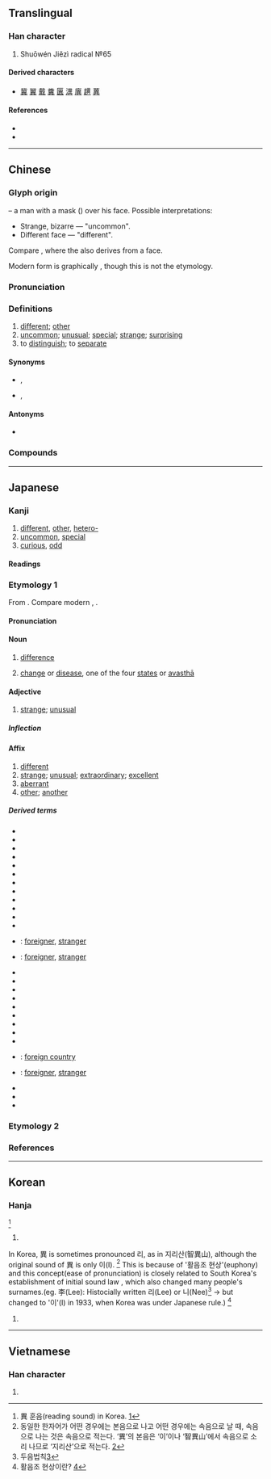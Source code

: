 {{also|异|畀|暴}}
{{character info/new}}
{{character info|0xF962}}
{{character info|0x2F938}}
==Translingual==

===Han character===
{{Han char|rn=102|rad=田|as=06|sn=11|four=60801|canj=WTC|ids=⿱田共}}

# Shuōwén Jiězì radical №65

====Derived characters====
* [[冀]] [[翼]] [[戴]] [[糞]] [[㔴]] [[潩]] [[廙]] [[趩]] [[䔬]]

====References====
* {{Han ref|kx=0763.180|dkj=21866|dj=1173.050|hdz=42540.050|uh=7570|ud=30064|bh=B2A7|bd=45735}}
* {{Han ref|uh=F962}}

----

==Chinese==
{{zh-forms|s=异}}

===Glyph origin===
{{Han etym}}
{{liushu|i}} – a man with a mask ({{zh-l|*田}}) over his face. Possible interpretations:

* Strange, bizarre — "uncommon".
* Different face — "different".

Compare {{zh-l|*鬼|demon}}, where the {{lang|zh|田}} also derives from a face.

Modern form is graphically {{Han compound|田|共}}, though this is not the etymology.

===Pronunciation===
{{zh-pron
|m=yì
|c=ji6
|h=gd=i4
|mn=qz,tw,xm,zz:ī/tw,xm,zz:īⁿ
|mn-t=i6
|mc=y
|oc=y
|cat=a
}}

===Definitions===
{{zh-hanzi}}

# [[different]]; [[other]]
# [[uncommon]]; [[unusual]]; [[special]]; [[strange]]; [[surprising]]
# to [[distinguish]]; to [[separate]]

====Synonyms====
* {{sense|different}} {{zh-l|殊}}, {{zh-l|差}}
* {{sense|unusual}} {{zh-l|奇}}, {{zh-l|怪}}

====Antonyms====
* {{zh-l|同|same}}

===Compounds===
{{zh-der|奇異果|同門異戶|奇風異俗|幽明異路|各異其趣|功同賞異|同工異調|奇山異水|奇珍異物|奇異|大放異采|因人而異|傳聞異辭|卓異|個別差異|各懷異心|奇才異能|奇葩異卉|堅白同異|差異|同聲異俗|奇花異草|伐異黨同|奇謀異策|別異|怫異|人殊意異|奇異墨水|奇裝異服|幽顯異途|同異|差異法|崖異|怪異|優異|尤異|大同小異|寵異|奇珍異寶|同床異夢|奇人異士|奇花異果|奇花異卉|大異其趣|大放異彩|奇蹤異跡|嗟異|吒異|互異|兩性差異|同工異曲|乖異|不異|異形葉|異構|異相|異邦|無異議|打擊異己|異日|流落異鄉|異能|殊方異類|異政殊俗|異香襲人|異人|睽異|異才|異戊橡膠|標同伐異|異俗|異動|珍羞異饌|異途同歸|異道|殊勛異績|異常行為|異事|異服|異父|異類|異志|殊異|求同存異|清異錄|異數|異稟|瑰異|異香|異乎尋常|異時|本同末異|末異|異曲同工|稱異|異夢離心|異草奇花|毫無異義|異采|日新月異|異口同聲|求新立異|殊方異域|異態|步伐異常|異軍突起|異趣|異苑|異苔同岑|異寶奇珍|稱奇道異|異言|異卉奇花|異彩|異軌|獨持異議|標新取異|異詞|異草|異母|異士奇人|異類對|矯情立異|異軍特起|無異|異聞傳說|矜奇立異|異重流|時移世異|異體|歧異|相異|異議|異族|爭奇鬥異|異物|異說|異路同歸|災異|異代|異體字|異香異氣|異香撲鼻|異類之人|異配生殖|異鄉人|異鄉|異變|異花傳粉|異聞|異種|異畛|異爨|異營性|異派同源|異木奇花|異書|異文|異教|異想天開|異常|異己|異姓|異域|異地相逢|異地|異圖|異國|異名|異口同辭|異化|異位產式|甄奇錄異|珍禽異獸|珍異|異母兄弟|異味|異形|異性|異端|時異勢殊|異景|朱陸異同|手足異處|異讀|炫異爭奇|神異|特異|異質|特異功能|異心|異狀|異特龍|異口同音|異客|標新領異|殊滋異味|異同|異形配子|異論|標新立異|異方|拔新領異|異國情調|穎異|異化作用|源殊派異|標奇立異|異樣|時異事殊|攻乎異端|異端邪說|探異玩奇|探奇窮異|排斥異己|驚異|立異|罕異|納奇錄異|逞異誇能|骨肉離異|非異人任|賞同罰異|聊齋志異|趨舍異路|臉色有異|首足異處|考異|部執異論|食不異肉|詭異|黨同伐異|離異|驚奇駭異|駭異|雌雄異株|頭足異處|頭足異所|靈異|雲泥異路|雌雄異體|誅鋤異己|茂才異等|訝異|詭狀異形|絕域異方|述異記|迥異|詫異|身首異處|貌同實異|豐神異彩|變異|見異思遷|衒異|邪說異端|薰蕕異器|異形詞}}

----

==Japanese==

===Kanji===
{{ja-kanji|grade=6|rs=田07}}

# [[different]], [[other]], [[hetero-]]
# [[uncommon]], [[special]]
# [[curious]], [[odd]]

====Readings====
{{ja-readings
|goon=い
|kanon=い
|kun=こと-, こと-なる, あや-し.い
}}

===Etymology 1===
{{ja-kanjitab|い|yomi=on}}
From {{der|ja|ltc|sort=|-}} {{ltc-l|異}}.  Compare modern {{cog|cmn|異|tr=yì|pos={{IPAfont|/i⁵¹/}}}}, {{cog|yue|異|tr=ji<sup>6</sup>|pos={{IPAfont|/jiː²²/}}}}.

====Pronunciation====
{{ja-pron|い|acc=1|acc_ref=DJR|y=on}}

====Noun====
{{ja-noun|い}}

# {{lb|ja|literary}} [[difference]]
# {{lb|ja|Buddhism}} [[change]] or [[disease]], one of the four [[states]] or [[avasthā]]

====Adjective====
{{ja-adj|い|infl=na}}

# {{lb|ja|literary}} [[strange]]; [[unusual]]

=====Inflection=====
{{ja-na|い}}

====Affix====
{{ja-pos|affix|い}}

# [[different]]
# [[strange]]; [[unusual]]; [[extraordinary]]; [[excellent]]
# [[aberrant]]
# [[other]]; [[another]]

=====Derived terms=====
{{der-top}}
* {{ja-r|異義|いぎ}}
* {{ja-r|異議|いぎ}}
* {{ja-r|異教|いきょう}}
* {{ja-r|異郷|いきょう}}
* {{ja-r|異境|いきょう}}
* {{ja-r|異%才|い%さい}}
* {{ja-r|異%彩|い%さい}}
* {{ja-r|異種|いしゅ}}
* {{ja-r|異趣|いしゅ}}
* {{ja-r|異状|いじょう}}
* {{ja-r|異常|いじょう}}
* {{ja-r|異%色|い%しょく}}
* {{ja-r|異人|いじん}}: [[foreigner]], [[stranger]]
* {{ja-r|異%国%人|い%こく%じん}}: [[foreigner]], [[stranger]]
* {{ja-r|異相|いそう}}
* {{ja-r|異%俗|い%ぞく}}
* {{ja-r|異存|いぞん}}
* {{ja-r|異端|いたん}}
* {{ja-r|異途|いと}}
* {{ja-r|異同|いどう}}
* {{ja-r|異動|いどう}}
* {{ja-r|異%物|い%ぶつ}}
* {{ja-r|異母|いぼ}}
* {{ja-r|異邦|いほう}}: [[foreign country]]
* {{ja-r|異%邦%人|い%ほう%じん}}: [[foreigner]], [[stranger]]
* {{ja-r|異様|いよう}}
* {{ja-r|異例|いれい}}
* {{ja-r|変異|へんい}}
{{der-bottom}}

===Etymology 2===
{{ja-kanjitab|こと|yomi=k}}
{{ja-see|こと}}
===References===
<references/>

----

==Korean==

===Hanja===
{{ko-hanja/new|다를|리||이}} <ref> 異 훈음(reading sound) in Korea. [https://hanja.dict.naver.com/hanja?q=%E7%95%B0] </ref>

# {{defn|lang=ko|sort=異00}}

In Korea, 異 is sometimes pronounced 리, as in 지리산(智異山), although the original sound of 異 is only 이(I). <ref> 동일한 한자어가 어떤 경우에는 본음으로 나고 어떤 경우에는 속음으로 날 때, 속음으로 나는 것은 속음으로 적는다. ‘異’의 본음은 ‘이’이나 ‘智異山’에서 속음으로 소리 나므로 ‘지리산’으로 적는다. [https://ko.wikipedia.org/wiki/지리산]</ref> This is because of '활음조 현상'(euphony) and this concept(ease of pronunciation) is closely related to South Korea's establishment of initial sound law {{ko-l|두음 법칙|頭音法則}}, which also changed many people's surnames.(eg. 李(Lee): Histocially written 리(Lee) or 니(Nee)<ref> 두음법칙[https://ko.wikipedia.org/wiki/두음_법칙] </ref> → but changed to '이'(I) in 1933, when Korea was under Japanese rule.) <ref> 활음조 현상이란? [https://terms.naver.com/entry.nhn?docId=570882&cid=46674&categoryId=46674] </ref>

# {{defn|lang=ko|sort=田07}}

----

==Vietnamese==

===Han character===
{{vi-hantu|[[dị]]|rs=田07}}

# {{defn|lang=vi|sort=田07}}